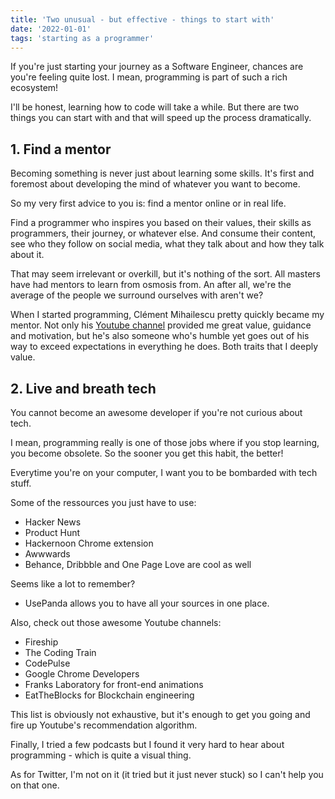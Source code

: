 ```yaml
---
title: 'Two unusual - but effective - things to start with'
date: '2022-01-01'
tags: 'starting as a programmer'
---
```


If you're just starting your journey as a Software Engineer, chances are you're feeling quite lost.
I mean, programming is part of such a rich ecosystem!

I'll be honest, learning how to code will take a while. But there are two things you can start with and that will speed up the process dramatically.

## 1. Find a mentor

Becoming something is never just about learning some skills. It's first and foremost about developing the mind of whatever you want to become.

So my very first advice to you is: find a mentor online or in real life.

Find a programmer who inspires you based on their values, their skills as programmers, their journey, or whatever else. And consume their content, see who they follow on social media, what they talk about and how they talk about it.

That may seem irrelevant or overkill, but it's nothing of the sort. All masters have had mentors to learn from osmosis from. An after all, we're the average of the people we surround ourselves with aren't we? 

When I started programming, Clément Mihailescu pretty quickly became my mentor. Not only his <a href='https://www.youtube.com/channel/UCaO6VoaYJv4kS-TQO_M-N_g' target='_blank'>Youtube channel</a> provided me great value, guidance and motivation, but he's also someone who's humble yet goes out of his way to exceed expectations in everything he does. Both traits that I deeply value.

## 2. Live and breath tech

You cannot become an awesome developer if you're not curious about tech.

I mean, programming really is one of those jobs where if you stop learning, you become obsolete.
So the sooner you get this habit, the better!

Everytime you're on your computer, I want you to be bombarded with tech stuff.

Some of the ressources you just have to use:
- <a src='https://news.ycombinator.com/' target='_blank'>Hacker News</a>
- <a src='https://www.producthunt.com/' target='_blank'>Product Hunt</a>
- <a src='https://chrome.google.com/webstore/detail/tech-stories-tab-by-hacke/cmcgnandlhnjekeccmongfellpljlohh' target='_blank'>Hackernoon Chrome extension</a>
- <a src='https://www.awwwards.com/' target='_blank'>Awwwards</a>
- <a src='https://www.behance.net/' target='_blank'>Behance</a>, <a src='https://dribbble.com/' target='_blank'>Dribbble</a> and <a src='https://onepagelove.com/' target='_blank'>One Page Love</a> are cool as well

Seems like a lot to remember? 
- <a src='https://usepanda.com/' target='_blank'>UsePanda</a> allows you to have all your sources in one place.

Also, check out those awesome Youtube channels:
- <a src='https://www.youtube.com/c/Fireship' target='_blank'>Fireship</a>
- <a src='https://www.youtube.com/c/TheCodingTrain' target='_blank'>The Coding Train</a>
- <a src='https://www.youtube.com/c/CodePulse' target='_blank'>CodePulse</a>
- <a src='https://www.youtube.com/c/GoogleChromeDevelopers' target='_blank'>Google Chrome Developers</a>
- <a src='https://www.youtube.com/c/Frankslaboratory' target='_blank'>Franks Laboratory</a> for front-end animations
- <a src='https://www.youtube.com/c/EatTheBlocks' target='_blank'>EatTheBlocks</a> for Blockchain engineering

This list is obviously not exhaustive, but it's enough to get you going and fire up Youtube's recommendation algorithm.

Finally, I tried a few podcasts but I found it very hard to hear about programming - which is quite a visual thing.

As for Twitter, I'm not on it (it tried but it just never stuck) so I can't help you on that one.
